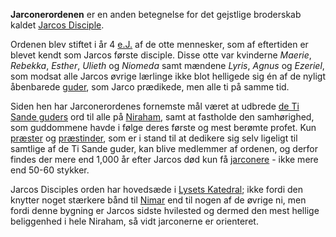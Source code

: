 {{title:Jarconerordenen}}
{{author:Laura Holmegaard}}
{{timestamp:2010-01-04T16:58:30Z}}
{{copyright:Jarconerordenen}}
'''Jarconerordenen''' er en anden betegnelse for det gejstlige broderskab kaldet [[Jarcos Disciple]].

Ordenen blev stiftet i år 4 [[e.J.]] af de otte mennesker, som af eftertiden er blevet kendt som Jarcos første disciple. Disse otte var kvinderne ''Maerie'', ''Rebekka'', ''Esther'', ''Ulieth'' og ''Niomeda'' samt mændene ''Lyris'', ''Agnus'' og ''Ezeriel'', som modsat alle Jarcos øvrige lærlinge ikke blot helligede sig én af de nyligt åbenbarede [[guderne|guder]], som Jarco prædikede, men alle ti på samme tid.

Siden hen har Jarconerordenes fornemste mål været at udbrede [[de Ti Sande guder|de Ti Sande guders]] ord til alle på [[Niraham]], samt at fastholde den samhørighed, som guddommene havde i følge deres første og mest berømte profet. Kun [[præst|præster]] og [[præstinde|præstinder]], som er i stand til at dedikere sig selv ligeligt til samtlige af de Ti Sande guder, kan blive medlemmer af ordenen, og derfor findes der mere end 1,000 år efter Jarcos død kun få [[jarconer|jarconere]] - ikke mere end 50-60 stykker.

Jarcos Disciples orden har hovedsæde i [[Lysets Katedral]]; ikke fordi den knytter noget stærkere bånd til [[Nimar]] end til nogen af de øvrige ni, men fordi denne bygning er Jarcos sidste hvilested og dermed den mest hellige beliggenhed i hele Niraham, så vidt jarconerne er orienteret.